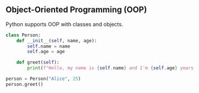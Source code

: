 ## Object-Oriented Programming (OOP)

Python supports OOP with classes and objects.

```python
class Person:
    def __init__(self, name, age):
        self.name = name
        self.age = age

    def greet(self):
        print(f"Hello, my name is {self.name} and I'm {self.age} years old.")

person = Person("Alice", 25)
person.greet()
```
